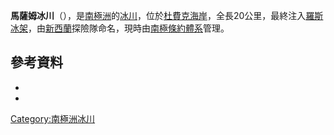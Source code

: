 '''馬薩姆冰川'''（{{lang-en|Massam Glacier}}），是[[南極洲|南極洲]]的[[冰川|冰川]]，位於[[杜費克海岸|杜費克海岸]]，全長20公里，最終注入[[羅斯冰架|羅斯冰架]]，由[[新西蘭|新西蘭]]探險隊命名，現時由[[南極條約體系|南極條約體系]]管理。

==參考資料==
*{{cite gnis | type = antarid | id = 9527| name = Massam Glacier | accessdate = 2013-08-25}}
*{{usgs-gazetteer|id=9527}}

{{coord|84|33|S|175|12|W|source:GNIS|display=title}}

{{DEFAULTSORT:Massam Glacier}}
[[Category:南極洲冰川|Category:南極洲冰川]]


{{DufekCoast-geo-stub}}